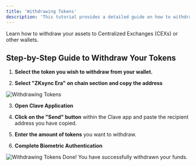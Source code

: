 ```yaml
---
title: 'Withdrawing Tokens'
description: 'This tutorial provides a detailed guide on how to withdraw your tokens to centralized exchanges (CEXs) or other wallets using the zkSync Era chain. The process involves selecting the token, choosing the zkSync Era chain, using the Clave application for sending the tokens, and completing biometric authentication for a secure transaction. This step-by-step guide ensures that your assets are transferred safely and efficiently.'
---
```



Learn how to withdraw your assets to Centralized Exchanges (CEXs) or other wallets.

## Step-by-Step Guide to Withdraw Your Tokens

1. **Select the token you wish to withdraw from your wallet.**

2. **Select "ZKsync Era" on chain section and copy the address**

![Withdrawing Tokens](images/binance.png)

3. **Open Clave Application**

4. **Click on the "Send" button** within the Clave app and paste the recipient address you have copied.

5. **Enter the amount of tokens** you want to withdraw.

6. **Complete Biometric Authentication**

![Withdrawing Tokens](images/binance2.png)
Done! You have successfully withdrawn your funds.
